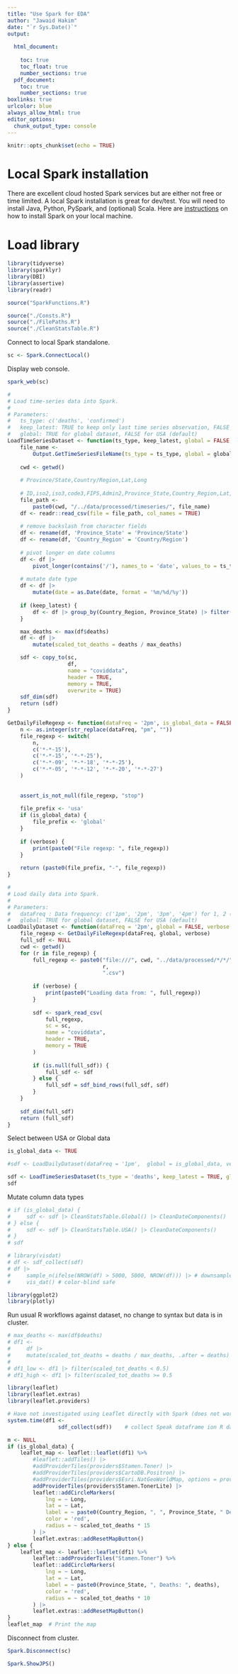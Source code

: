 ```yaml
---
title: "Use Spark for EDA"
author: "Jawaid Hakim"
date: "`r Sys.Date()`"
output:
  
  html_document:
    
    toc: true
    toc_float: true
    number_sections: true
  pdf_document: 
    toc: true
    number_sections: true
boxlinks: true
urlcolor: blue
always_allow_html: true
editor_options: 
  chunk_output_type: console
---
```


```r
knitr::opts_chunk$set(echo = TRUE)
```

# Local Spark installation

There are excellent cloud hosted Spark services but are either not free or time limited. A local Spark installation is great for dev/test. You will need to install Java, Python, PySpark, and (optional) Scala. Here are [instructions](https://sparkbyexamples.com/pyspark) on how to install Spark on your local machine.

# Load library

```r
library(tidyverse)
library(sparklyr)
library(DBI)
library(assertive)
library(readr)
```

```r
source("SparkFunctions.R")
```

```r
source("./Consts.R")
source("./FilePaths.R")
source("./CleanStatsTable.R")
```

Connect to local Spark standalone.

```r
sc <- Spark.ConnectLocal()
```

Display web console.

```r
spark_web(sc)
```


```r
#
# Load time-series data into Spark.
#
# Parameters:
#   ts_type: c('deaths', 'confirmed')
#   keep_latest: TRUE to keep only last time series observation, FALSE to keep all
#   global: TRUE for global dataset, FALSE for USA (default)
LoadTimeSeriesDataset <- function(ts_type, keep_latest, global = FALSE, verbose = TRUE) {
    file_name <-
        Output.GetTimeSeriesFileName(ts_type = ts_type, global = global)
    
    cwd <- getwd()
    
    # Province/State,Country/Region,Lat,Long
    
    # ID,iso2,iso3,code3,FIPS,Admin2,Province_State,Country_Region,Lat,Long_,Combined_Key
    file_path <-
        paste0(cwd, "/../data/processed/timeseries/", file_name)
    df <- readr::read_csv(file = file_path, col_names = TRUE)
    
    # remove backslash from character fields
    df <- rename(df, 'Province_State' = 'Province/State')
    df <- rename(df, 'Country_Region' = 'Country/Region')
    
    # pivot longer on date columns
    df <- df |>
        pivot_longer(contains('/'), names_to = 'date', values_to = ts_type)
    
    # mutate date type
    df <- df |>
        mutate(date = as.Date(date, format = '%m/%d/%y'))
    
    if (keep_latest) {
        df <- df |> group_by(Country_Region, Province_State) |> filter(row_number() == n())
    }

    max_deaths <- max(df$deaths)
    df <- df |> 
        mutate(scaled_tot_deaths = deaths / max_deaths)

    sdf <- copy_to(sc,
                   df,
                   name = "coviddata",
                   header = TRUE,
                   memory = TRUE,
                   overwrite = TRUE)
    sdf_dim(sdf)
    return (sdf)
}

GetDailyFileRegexp <- function(dataFreq = '2pm', is_global_data = FALSE, verbose = TRUE) {
    n <- as.integer(str_replace(dataFreq, "pm", ""))
    file_regexp <- switch(
        n,
        c('*-*-15'),
        c('*-*-15', '*-*-25'),
        c('*-*-09', '*-*-18', '*-*-25'),
        c('*-*-05', '*-*-12', '*-*-20', '*-*-27')
    )
    
    
    assert_is_not_null(file_regexp, "stop")
    
    file_prefix <- 'usa'
    if (is_global_data) {
        file_prefix <- 'global'
    }
    
    if (verbose) {
        print(paste0("File regexp: ", file_regexp))
    }
    
    return (paste0(file_prefix, "-", file_regexp))    
}

#
# Load daily data into Spark.
#
# Parameters:
#   dataFreq : Data frequency: c('1pm', '2pm', '3pm', '4pm') for 1, 2 (default), 3, or 4 samples per month
#   global: TRUE for global dataset, FALSE for USA (default)
LoadDailyDataset <- function(dataFreq = '2pm', global = FALSE, verbose = TRUE) {
    file_regexp <- GetDailyFileRegexp(dataFreq, global, verbose)
    full_sdf <- NULL
    cwd <- getwd()
    for (r in file_regexp) {
        full_regexp <- paste0("file:///", cwd, "../data/processed/*/*/",
                              r,
                              ".csv")
        
        if (verbose) {
            print(paste0("Loading data from: ", full_regexp))
        }
        
        sdf <- spark_read_csv(
            full_regexp,
            sc = sc,
            name = "coviddata",
            header = TRUE,
            memory = TRUE
        )
        
        if (is.null(full_sdf)) {
            full_sdf <- sdf
        } else {
            full_sdf = sdf_bind_rows(full_sdf, sdf)
        }
    }
    
    sdf_dim(full_sdf)
    return (full_sdf)
}
```

Select between USA or Global data

```r
is_global_data <- TRUE
```


```r
#sdf <- LoadDailyDataset(dataFreq = '1pm',  global = is_global_data, verbose = TRUE)
```


```r
sdf <- LoadTimeSeriesDataset(ts_type = 'deaths', keep_latest = TRUE, global = TRUE, verbose = TRUE)
sdf
```

Mutate column data types

```r
# if (is_global_data) {
#     sdf <- sdf |> CleanStatsTable.Global() |> CleanDateComponents()
# } else {
#     sdf <- sdf |> CleanStatsTable.USA() |> CleanDateComponents()
# }
# sdf
```


```r
# library(visdat)
# df <- sdf_collect(sdf)
# df |>
#     sample_n(ifelse(NROW(df) > 5000, 5000, NROW(df))) |> # downsample
#     vis_dat() # color-blind safe 
```


```r
library(ggplot2)
library(plotly)
```

Run usual R workflows against dataset, no change to syntax but data is in cluster.

```r
# max_deaths <- max(df$deaths)
# df1 <-
#     df |> 
#     mutate(scaled_tot_deaths = deaths / max_deaths, .after = deaths)
# 
# df1_low <- df1 |> filter(scaled_tot_deaths < 0.5)
# df1_high <- df1 |> filter(scaled_tot_deaths >= 0.5

```

```r
library(leaflet)
library(leaflet.extras)
library(leaflet.providers)
```


```r

# Have not investigated using Leaflet directly with Spark (does not work on first try), we have create R dataframe
system.time(df1 <-
                sdf_collect(sdf))    # collect Speak dataframe ion R dataframe

m <- NULL
if (is_global_data) {
    leaflet_map <- leaflet::leaflet(df1) %>%
        #leaflet::addTiles() |>
        #addProviderTiles(providers$Stamen.Toner) |>
        #addProviderTiles(providers$CartoDB.Positron) |>
        #addProviderTiles(providers$Esri.NatGeoWorldMap, options = providerTileOptions(opacity = 0.85)) |>
        addProviderTiles(providers$Stamen.TonerLite) |>
        leaflet::addCircleMarkers(
            lng = ~ Long,
            lat = ~ Lat,
            label = ~ paste0(Country_Region, ", ", Province_State, " Deaths: ", deaths),
            color = 'red',
            radius = ~ scaled_tot_deaths * 15
        ) |>
        leaflet.extras::addResetMapButton()
} else {
    leaflet_map <- leaflet::leaflet(df1) %>%
        leaflet::addProviderTiles("Stamen.Toner") %>%
        leaflet::addCircleMarkers(
            lng = ~ Long,
            lat = ~ Lat,
            label = ~ paste0(Province_State, ", Deaths: ", deaths),
            color = 'red',
            radius = ~ scaled_tot_deaths * 10
        ) |>
        leaflet.extras::addResetMapButton()
}
leaflet_map  # Print the map
```

Disconnect from cluster.

```r
Spark.Disconnect(sc)
```

```r
Spark.ShowJPS()
```

